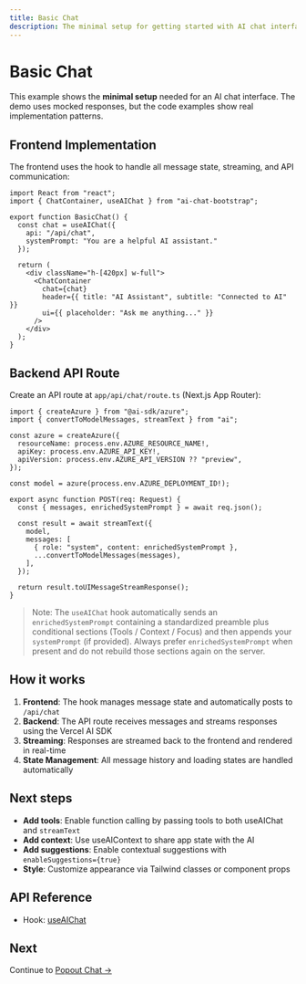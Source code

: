 ```yaml
---
title: Basic Chat
description: The minimal setup for getting started with AI chat interfaces, including frontend and backend examples.
---
```



# Basic Chat

This example shows the **minimal setup** needed for an AI chat interface. The demo uses mocked responses, but the code examples show real implementation patterns.

<LiveCodeExample code={BASIC_CHAT_SOURCE}>
  <BasicChatExample />
</LiveCodeExample>

## Frontend Implementation

The frontend uses the <API name="useAIChat" /> hook to handle all message state, streaming, and API communication:

```tsx
import React from "react";
import { ChatContainer, useAIChat } from "ai-chat-bootstrap";

export function BasicChat() {
  const chat = useAIChat({
    api: "/api/chat",
    systemPrompt: "You are a helpful AI assistant."
  });

  return (
    <div className="h-[420px] w-full">
      <ChatContainer
        chat={chat}
        header={{ title: "AI Assistant", subtitle: "Connected to AI" }}
        ui={{ placeholder: "Ask me anything..." }}
      />
    </div>
  );
}
```

## Backend API Route

Create an API route at `app/api/chat/route.ts` (Next.js App Router):

```tsx
import { createAzure } from "@ai-sdk/azure";
import { convertToModelMessages, streamText } from "ai";

const azure = createAzure({
  resourceName: process.env.AZURE_RESOURCE_NAME!,
  apiKey: process.env.AZURE_API_KEY!,
  apiVersion: process.env.AZURE_API_VERSION ?? "preview",
});

const model = azure(process.env.AZURE_DEPLOYMENT_ID!);

export async function POST(req: Request) {
  const { messages, enrichedSystemPrompt } = await req.json();

  const result = await streamText({
    model,
    messages: [
      { role: "system", content: enrichedSystemPrompt },
      ...convertToModelMessages(messages),
    ],
  });

  return result.toUIMessageStreamResponse();
}
```

> Note: The `useAIChat` hook automatically sends an `enrichedSystemPrompt` containing a standardized preamble plus conditional sections (Tools / Context / Focus) and then appends your `systemPrompt` (if provided). Always prefer `enrichedSystemPrompt` when present and do not rebuild those sections again on the server.

## How it works

1. **Frontend**: The <API name="useAIChat" /> hook manages message state and automatically posts to `/api/chat`
2. **Backend**: The API route receives messages and streams responses using the Vercel AI SDK
3. **Streaming**: Responses are streamed back to the frontend and rendered in real-time
4. **State Management**: All message history and loading states are handled automatically

## Next steps

- **Add tools**: Enable function calling by passing tools to both <API name="useAIChat">useAIChat</API> and `streamText`
- **Add context**: Use <API name="useAIContext">useAIContext</API> to share app state with the AI
- **Add suggestions**: Enable contextual suggestions with `enableSuggestions={true}`
- **Style**: Customize appearance via Tailwind classes or component props

## API Reference

- Hook: [useAIChat](/api/hooks/use-ai-chat)

## Next

Continue to [Popout Chat →](/chat/chat-popout)
